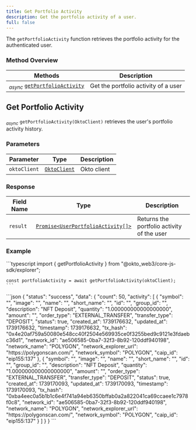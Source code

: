 ```yaml
---
title: Get Portfolio Activity
description: Get the portfolio activity of a user.
full: false
---
```




The `getPortfolioActivity` function retrieves the portfolio activity for the authenticated user.

### Method Overview

| Methods                                                                         | Description                          |                 
|---------------------------------------------------------------------------------|--------------------------------------|
| <sub><i>async</i></sub> [`getPortfolioActivity`](#get-portfolio-activity) | Get the portfolio activity of a user |

<div className="method-box">

## Get Portfolio Activity

<sub><i>async</i></sub> `getPortfolioActivity(OktoClient)` retrieves the user's portfolio activity history.

### Parameters

| Parameter   | Type                        | Description                            | 
|-------------|-----------------------------|----------------------------------------|
| `oktoClient` | [`OktoClient`](/docs/typescript-sdk/technical-reference#models) | Okto client |                                        |

### Response

<Callout title="Success Response">

| Field Name | Type                  | Description                                   | 
|------------|-----------------------|-----------------------------------------------|
| `result`   | [`Promise<UserPortfolioActivity[]>`](/docs/typescript-sdk/technical-reference#models) | Returns the portfolio activity of the user | 

</Callout>

### Example

<Accordions>
<Accordion title="Usage">
<Tabs items={['Typescript']}>
  <Tab value="Typescript">
    ```typescript
    import { getPortfolioActivity } from "@okto_web3/core-js-sdk/explorer";

    const portfolioActivity = await getPortfolioActivity(oktoClient);
    ```
  </Tab>
</Tabs>
</Accordion>

<Accordion title="Success Response">
```json
{
    "status": "success",
    "data": {
        "count": 50,
        "activity": [
            {
                "symbol": "",
                "image": "",
                "name": "",
                "short_name": "",
                "id": "",
                "group_id": "",
                "description": "NFT Deposit",
                "quantity": "1.000000000000000000",
                "amount": "",
                "order_type": "EXTERNAL_TRANSFER",
                "transfer_type": "DEPOSIT",
                "status": true,
                "created_at": 1739176632,
                "updated_at": 1739176632,
                "timestamp": 1739176632,
                "tx_hash": "0x4e20af759a50080e548cc40f2504e569935ce0f3255bed9c9121e3fdaebc36d1",
                "network_id": "ae506585-0ba7-32f3-8b92-120ddf940198",
                "network_name": "POLYGON",
                "network_explorer_url": "https://polygonscan.com/",
                "network_symbol": "POLYGON",
                "caip_id": "eip155:137"
            },
            {
                "symbol": "",
                "image": "",
                "name": "",
                "short_name": "",
                "id": "",
                "group_id": "",
                "description": "NFT Deposit",
                "quantity": "1.000000000000000000",
                "amount": "",
                "order_type": "EXTERNAL_TRANSFER",
                "transfer_type": "DEPOSIT",
                "status": true,
                "created_at": 1739170093,
                "updated_at": 1739170093,
                "timestamp": 1739170093,
                "tx_hash": "0xba4eec0a5b1b1c6e4f741a94eb6350bffab0a2a822041ca69ccaee1c7978f0c8",
                "network_id": "ae506585-0ba7-32f3-8b92-120ddf940198",
                "network_name": "POLYGON",
                "network_explorer_url": "https://polygonscan.com/",
                "network_symbol": "POLYGON",
                "caip_id": "eip155:137"
            }
        ]
    }
}
```
</Accordion>
</Accordions>

</div>
